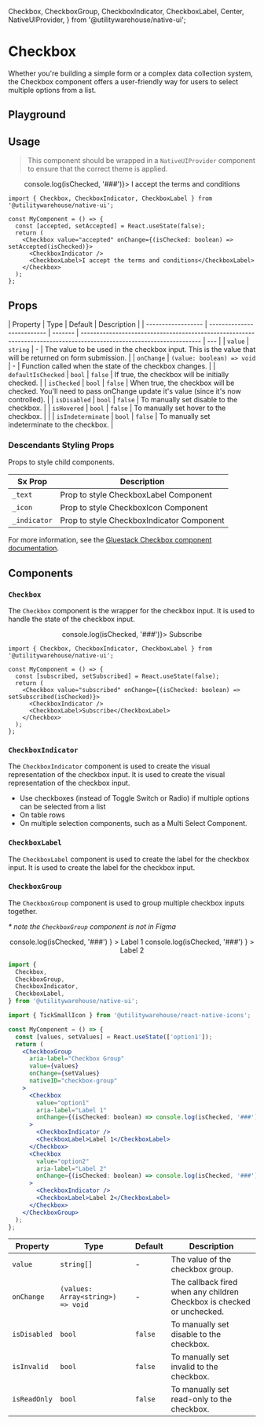   Checkbox,
  CheckboxGroup,
  CheckboxIndicator,
  CheckboxLabel,
  Center,
  NativeUIProvider,
} from '@utilitywarehouse/native-ui';

<Meta of={CheckboxStories} />

# Checkbox

Whether you're building a simple form or a complex data collection system, the Checkbox component offers a user-friendly way for users to select multiple options from a list.

## Playground

<Primary />

<Controls />

## Usage

> This component should be wrapped in a `NativeUIProvider` component to ensure that the correct theme is applied.

<Canvas>
  <NativeUIProvider>
    <Center>
      <Checkbox value="Label" onChange={isChecked => console.log(isChecked, '###')}>
        <CheckboxIndicator />
        <CheckboxLabel>I accept the terms and conditions</CheckboxLabel>
      </Checkbox>
    </Center>
  </NativeUIProvider>
</Canvas>

```tsx
import { Checkbox, CheckboxIndicator, CheckboxLabel } from '@utilitywarehouse/native-ui';

const MyComponent = () => {
  const [accepted, setAccepted] = React.useState(false);
  return (
    <Checkbox value="accepted" onChange={(isChecked: boolean) => setAccepted(isChecked)}>
      <CheckboxIndicator />
      <CheckboxLabel>I accept the terms and conditions</CheckboxLabel>
    </Checkbox>
  );
};
```

## Props

| Property           | Type                       | Default | Description                                                                                                          |
| ------------------ | -------------------------- | ------- | -------------------------------------------------------------------------------------------------------------------- | --- |
| `value`            | `string`                   | -       | The value to be used in the checkbox input. This is the value that will be returned on form submission.              |
| `onChange`         | `(value: boolean) => void` | -       | Function called when the state of the checkbox changes.                                                              |
| `defaultIsChecked` | `bool`                     | `false` | If true, the checkbox will be initially checked.                                                                     |
| `isChecked`        | `bool`                     | `false` | When true, the checkbox will be checked. You'll need to pass onChange update it's value (since it's now controlled). |
| `isDisabled`       | `bool`                     | `false` | To manually set disable to the checkbox.                                                                             |
| `isHovered`        | `bool`                     | `false` | To manually set hover to the checkbox.                                                                               |     |
| `isIndeterminate`  | `bool`                     | `false` | To manually set indeterminate to the checkbox.                                                                       |

### Descendants Styling Props

Props to style child components.

| Sx Prop      | Description                               |
| ------------ | ----------------------------------------- |
| `_text`      | Prop to style CheckboxLabel Component     |
| `_icon`      | Prop to style CheckboxIcon Component      |
| `_indicator` | Prop to style CheckboxIndicator Component |

For more information, see the [Gluestack Checkbox component documentation](https://gluestack.io/ui/docs/components/forms/checkbox).

## Components

### `Checkbox`

The `Checkbox` component is the wrapper for the checkbox input. It is used to handle the state of the checkbox input.

<Canvas>
  <NativeUIProvider>
    <Center>
      <Checkbox value="Label" onChange={() => console.log(isChecked, '###')}>
        <CheckboxIndicator />
        <CheckboxLabel>Subscribe</CheckboxLabel>
      </Checkbox>
    </Center>
  </NativeUIProvider>
</Canvas>

```tsx
import { Checkbox, CheckboxIndicator, CheckboxLabel } from '@utilitywarehouse/native-ui';

const MyComponent = () => {
  const [subscribed, setSubscribed] = React.useState(false);
  return (
    <Checkbox value="subscribed" onChange={(isChecked: boolean) => setSubscribed(isChecked)}>
      <CheckboxIndicator />
      <CheckboxLabel>Subscribe</CheckboxLabel>
    </Checkbox>
  );
};
```

### `CheckboxIndicator`

The `CheckboxIndicator` component is used to create the visual representation of the checkbox input. It is used to create the visual representation of the checkbox input.

- Use checkboxes (instead of Toggle Switch or Radio) if multiple options can be selected from a list
- On table rows
- On multiple selection components, such as a Multi Select Component.

### `CheckboxLabel`

The `CheckboxLabel` component is used to create the label for the checkbox input. It is used to create the label for the checkbox input.

### `CheckboxGroup`

The `CheckboxGroup` component is used to group multiple checkbox inputs together.

_\* note the `CheckboxGroup` component is not in Figma_

<Canvas>
  <NativeUIProvider>
    <Center>
      <CheckboxGroup
        aria-label="Checkbox Group"
        value={['Label 1']}
        nativeID="checkbox-group"
      >
        <Checkbox
          value="Label 1"
          aria-label="Label 1"
          onChange={(isChecked) =>
            console.log(isChecked, '###')
          }
        >
          <CheckboxIndicator />
          <CheckboxLabel>Label 1</CheckboxLabel>
        </Checkbox>
        <Checkbox
          value="Label 2"
          aria-label="Label 2"
          onChange={(isChecked) =>
            console.log(isChecked, '###')
          }
        >
          <CheckboxIndicator />
          <CheckboxLabel>Label 2</CheckboxLabel>
        </Checkbox>
      </CheckboxGroup>
    </Center>

  </NativeUIProvider>
</Canvas>

```jsx
import {
  Checkbox,
  CheckboxGroup,
  CheckboxIndicator,
  CheckboxLabel,
} from '@utilitywarehouse/native-ui';

import { TickSmallIcon } from '@utilitywarehouse/react-native-icons';

const MyComponent = () => {
  const [values, setValues] = React.useState(['option1']);
  return (
    <CheckboxGroup
      aria-label="Checkbox Group"
      value={values}
      onChange={setValues}
      nativeID="checkbox-group"
    >
      <Checkbox
        value="option1"
        aria-label="Label 1"
        onChange={(isChecked: boolean) => console.log(isChecked, '###')}
      >
        <CheckboxIndicator />
        <CheckboxLabel>Label 1</CheckboxLabel>
      </Checkbox>
      <Checkbox
        value="option2"
        aria-label="Label 2"
        onChange={(isChecked: boolean) => console.log(isChecked, '###')}
      >
        <CheckboxIndicator />
        <CheckboxLabel>Label 2</CheckboxLabel>
      </Checkbox>
    </CheckboxGroup>
  );
};
```

| Property     | Type                              | Default | Description                                                            |
| ------------ | --------------------------------- | ------- | ---------------------------------------------------------------------- |
| `value`      | `string[]`                        | -       | The value of the checkbox group.                                       |
| `onChange`   | `(values: Array<string>) => void` | -       | The callback fired when any children Checkbox is checked or unchecked. |
| `isDisabled` | `bool`                            | `false` | To manually set disable to the checkbox.                               |
| `isInvalid`  | `bool`                            | `false` | To manually set invalid to the checkbox.                               |
| `isReadOnly` | `bool`                            | `false` | To manually set read-only to the checkbox.                             |
